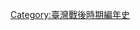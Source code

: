 {{commonscat|1946 in Taiwan}}
{{year in country category|||||台灣|亞洲|中国各省|}}

[[Category:臺灣戰後時期編年史|Category:臺灣戰後時期編年史]]
